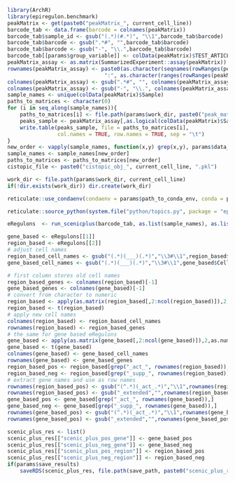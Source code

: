 ```r
library(ArchR)
library(epiregulon.benchmark)
peakMatrix <- get(paste0("peakMatrix_", current_cell_line))
barcode_tab <- data.frame(barcode = colnames(peakMatrix))
barcode_tab$sample_id <- gsub("(.*)(#.*)", "\\1",barcode_tab$barcode)
barcode_tab$barcode <- gsub(".*#", "",barcode_tab$barcode)
barcode_tab$barcode <- gsub("-", "\\.",barcode_tab$barcode)
barcode_tab[[params$group_variable]] <- colData(peakMatrix)$TEST_ARTICLE 
peakMatrix_assay <- as.matrix(SummarizedExperiment::assay(peakMatrix))
rownames(peakMatrix_assay) <- paste0(as.character(seqnames(rowRanges(peakMatrix))),
                               ":", as.character(ranges(rowRanges(peakMatrix))))
colnames(peakMatrix_assay) <- gsub(".*#", "", colnames(peakMatrix_assay))
colnames(peakMatrix_assay) <- gsub("-", "\\.", colnames(peakMatrix_assay))
sample_names <- unique(colData(peakMatrix)$Sample)
paths_to_matrices <- character(0)
for (i in seq_along(sample_names)){
    paths_to_matrices[i] <- file.path(params$work_dir, paste0("peak_matrix_",i,".tsv"))
    peaks_sample <- peakMatrix_assay[,as.logical(colData(peakMatrix)$Sample == sample_names[i])]
    write.table(peaks_sample, file = paths_to_matrices[i],
                col.names = TRUE, row.names = TRUE, sep = "\t")
}
new_order <- vapply(sample_names, function(x,y) grep(x,y), params$data_file_paths, FUN.VALUE = numeric(1))
sample_names <- sample_names[new_order]
paths_to_matrices <- paths_to_matrices[new_order]
cistopic_file <- paste0("cistopic_obj_", current_cell_line, ".pkl")

work_dir <- file.path(params$work_dir, current_cell_line)
if(!dir.exists(work_dir)) dir.create(work_dir)

reticulate::use_condaenv(condaenv = params$path_to_conda_env, conda = params$path_to_conda_bin)

reticulate::source_python(system.file("python/topics.py", package = "epiregulon.benchmark"))

eRegulons  <- run_scenicplus(barcode_tab, as.list(sample_names), as.list(params$data_file_paths), work_dir, params$temp_dir, as.list(paths_to_matrices), params$n_cpu, params$group_variable, params$save_results, cistopic_file, save_path, params$motif_db_dir, dataset = current_cell_line, 2000, scenicplus_res_file=paste0("scenicplus_AR_", current_cell_line))

gene_based <- eRegulons[[1]]
region_based <- eRegulons[[2]]
# adjust cell names
region_based_cell_names <- gsub("(.*)(___)(.*)","\\3#\\1",region_based$Cell)
gene_based_cell_names <- gsub("(.*)(___)(.*)","\\3#\\1",gene_based$Cell)

# first column stores old cell names
region_based_genes <- colnames(region_based)[-1]
gene_based_genes <- colnames(gene_based)[-1]
# convert from character to numeric
region_based <- apply(as.matrix(region_based[,2:ncol(region_based)]),2,as.numeric)
region_based <- t(region_based)
# apply new cell names
colnames(region_based) <- region_based_cell_names
rownames(region_based) <- region_based_genes
# the same for gene based eRegulons
gene_based <- apply(as.matrix(gene_based[,2:ncol(gene_based)]),2,as.numeric)
gene_based <- t(gene_based)
colnames(gene_based) <- gene_based_cell_names
rownames(gene_based) <- gene_based_genes
region_based_pos <- region_based[grep("_act_", rownames(region_based)),]
region_based_neg <- region_based[grep("_supp_", rownames(region_based)),]
# extract gene names and use as row names
rownames(region_based_pos) <- gsub("(^.*)(_act_.*)","\\1",rownames(region_based_pos))
rownames(region_based_pos) <- gsub("_extended","",rownames(region_based_pos))
gene_based_pos <- gene_based[grep("_act_", rownames(gene_based)),]
gene_based_neg <- gene_based[grep("_supp_", rownames(gene_based)),]
rownames(gene_based_pos) <- gsub("(^.*)(_act_.*)","\\1",rownames(gene_based_pos))
rownames(gene_based_pos) <- gsub("_extended","",rownames(gene_based_pos))

scenic_plus_res <- list()
scenic_plus_res[["scenic_plus_pos_gene"]] <- gene_based_pos
scenic_plus_res[["scenic_plus_neg_gene"]] <- gene_based_neg
scenic_plus_res[["scenic_plus_pos_region"]] <- region_based_pos
scenic_plus_res[["scenic_plus_neg_region"]] <- region_based_neg
if(params$save_results)
    saveRDS(scenic_plus_res, file.path(save_path, paste0("scenic_plus_res_", current_cell_line, ".rds")))
```
